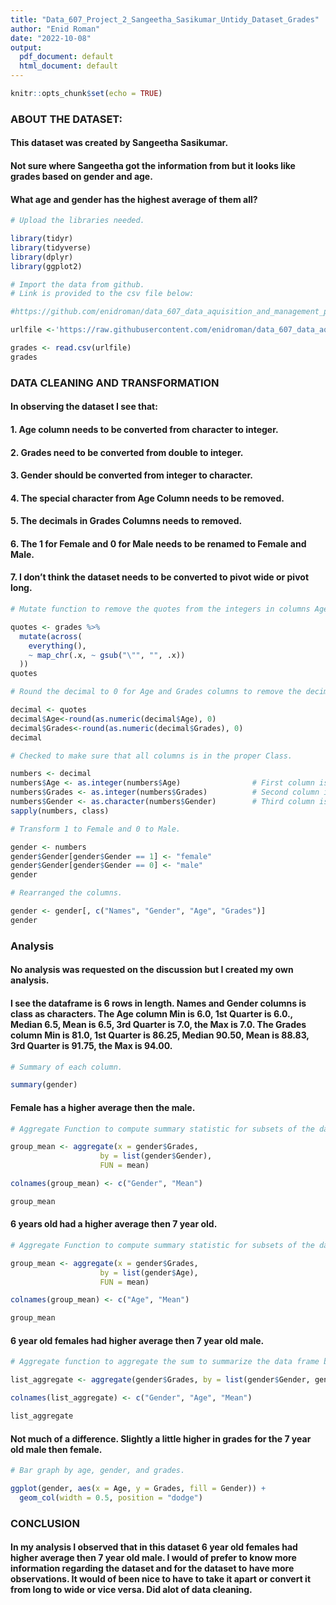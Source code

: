 ---
title: "Data_607_Project_2_Sangeetha_Sasikumar_Untidy_Dataset_Grades"
author: "Enid Roman"
date: "2022-10-08"
output:
  pdf_document: default
  html_document: default
---

```{r setup, include=FALSE}
knitr::opts_chunk$set(echo = TRUE)
```

### **ABOUT THE DATASET:**

#### This dataset was created by Sangeetha Sasikumar.

#### Not sure where Sangeetha got the information from but it looks like grades based on gender and age. 

#### What age and gender has the highest average of them all?

```{r}
# Upload the libraries needed.

library(tidyr)
library(tidyverse)
library(dplyr)
library(ggplot2)
```

```{r}
# Import the data from github. 
# Link is provided to the csv file below: 

#https://github.com/enidroman/data_607_data_aquisition_and_management_project/blob/main/Sangeetha%20Sasikumar%20Untidy%20Dataset%20Grades.csv

urlfile <-'https://raw.githubusercontent.com/enidroman/data_607_data_aquisition_and_management_project/main/Sangeetha%20Sasikumar%20Untidy%20Dataset%20Grades.csv'

grades <- read.csv(urlfile)
grades
```

### **DATA CLEANING AND TRANSFORMATION**

#### In observing the dataset I see that: 

#### 1. Age column needs to be converted from character to integer.

#### 2. Grades need to be converted from double to integer. 

#### 3. Gender should be converted from integer to character.

#### 4. The special character from Age Column needs to be removed. 

#### 5. The decimals in Grades Columns needs to removed. 

#### 6. The 1 for Female and 0 for Male needs to be renamed to Female and Male. 

#### 7. I don't think the dataset needs to be converted to pivot wide or pivot long.

```{r}
# Mutate function to remove the quotes from the integers in columns Age. 

quotes <- grades %>% 
  mutate(across(
    everything(),
    ~ map_chr(.x, ~ gsub("\"", "", .x))
  ))
quotes
```

```{r}
# Round the decimal to 0 for Age and Grades columns to remove the decimals. 

decimal <- quotes
decimal$Age<-round(as.numeric(decimal$Age), 0) 
decimal$Grades<-round(as.numeric(decimal$Grades), 0)
decimal

```

```{r}
# Checked to make sure that all columns is in the proper Class. 

numbers <- decimal
numbers$Age <- as.integer(numbers$Age)                # First column is a double.
numbers$Grades <- as.integer(numbers$Grades)          # Second column is a double.
numbers$Gender <- as.character(numbers$Gender)        # Third column is an integer.
sapply(numbers, class)

```

```{r}
# Transform 1 to Female and 0 to Male. 

gender <- numbers
gender$Gender[gender$Gender == 1] <- "female"
gender$Gender[gender$Gender == 0] <- "male"
gender

```

```{r}
# Rearranged the columns.

gender <- gender[, c("Names", "Gender", "Age", "Grades")] 
gender
```
### **Analysis**

#### No analysis was requested on the discussion but I created my own analysis.

#### I see the dataframe is 6 rows in length. Names and Gender columns is class as characters. The Age column Min is 6.0, 1st Quarter is 6.0., Median 6.5, Mean is 6.5, 3rd Quarter is 7.0, the Max is 7.0. The Grades column Min is 81.0, 1st Quarter is 86.25, Median 90.50, Mean is 88.83, 3rd Quarter is 91.75, the Max is 94.00.

```{r}
# Summary of each column. 

summary(gender)
```

#### Female has a higher average then the male. 

```{r}
# Aggregate Function to compute summary statistic for subsets of the data, Grades by gender(Male and Female).

group_mean <- aggregate(x = gender$Grades,
                    by = list(gender$Gender),
                    FUN = mean)

colnames(group_mean) <- c("Gender", "Mean")

group_mean
```
#### 6 years old had a higher average then 7 year old. 

```{r}
# Aggregate Function to compute summary statistic for subsets of the data, Age by Gender(Female and Male).

group_mean <- aggregate(x = gender$Grades,
                    by = list(gender$Age),
                    FUN = mean)

colnames(group_mean) <- c("Age", "Mean")

group_mean
```
#### 6 year old females had higher average then 7 year old male.  

```{r}
# Aggregate function to aggregate the sum to summarize the data frame based on the two variables, Outcome and Gender.

list_aggregate <- aggregate(gender$Grades, by = list(gender$Gender, gender$Age), FUN = sum)

colnames(list_aggregate) <- c("Gender", "Age", "Mean")

list_aggregate
```
#### Not much of a difference. Slightly a little higher in grades for the 7 year old male then female.

```{r}
# Bar graph by age, gender, and grades. 

ggplot(gender, aes(x = Age, y = Grades, fill = Gender)) +
  geom_col(width = 0.5, position = "dodge")
```

### **CONCLUSION**

#### In my analysis I observed that in this dataset 6 year old females had higher average then 7 year old male. I would of prefer to know more information regarding the dataset and for the dataset to have more observations. It would of been nice to have to take it apart or convert it from long to wide or vice versa. Did alot of data cleaning. 


























